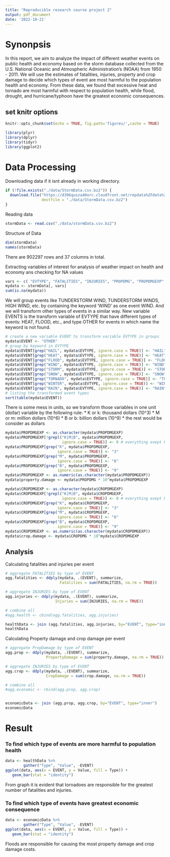 ```yaml
---
title: "Reproducible research course project 2"
output: pdf_document
date: '2022-10-21'
---
```


# Synonpsis

In this report, we aim to analyze the impact of different weather events on public health and economy based on the storm database collected from the U.S. National Oceanic and Atmospheric Administration's (NOAA) from 1950 - 2011. We will use the estimates of fatalities, injuries, property and crop damage to decide which types of event are most harmful to the population health and economy. From these data, we found that excessive heat and tornado are most harmful with respect to population health, while flood, drought, and hurricane/typhoon have the greatest economic consequences.

## set knitr options
```r
knitr::opts_chunk$set(echo = TRUE, fig.path='figures/',cache = TRUE)

```
```r
library(plyr)
library(dplyr)
library(tidyr)
library(ggplot2)
```



# Data Processing
Downloading data if it isnt already in working directory.
```r
if (!file.exists("./data/StormData.csv.bz2")) {
  download.file("https://d396qusza40orc.cloudfront.net/repdata%2Fdata%2FStormData.csv.bz2",
                destfile = "./data/StormData.csv.bz2")
}
```
Reading data 
```r
stormData <- read.csv("./data/stormData.csv.bz2")
```

Structure of Data
```r
dim(stormData)
names(stormData)
```
There are 902297 rows and 37 columns in total.


Extracting variables of interest for analysis of weather impact on health and economy ans checking for NA values

```r
vars <- c( "EVTYPE", "FATALITIES", "INJURIES", "PROPDMG", "PROPDMGEXP", "CROPDMG", "CROPDMGEXP")
mydata <- stormData[, vars]
sum(is.na(mydata))
```

We will group events like TUNDERSTORM WIND, TUNDERSTORM WINDS, HIGH WIND, etc. by containing the keyword ‘WIND’ as one event WIND. And we will transform other types of events in a similar way. New variable EVENTS is the transform variable of EVTYPE that have different types of events: HEAT, FLOOD, etc., and type OTHER for events in which name the keyword is not found.

```r
# create a new variable EVENT to transform variable EVTYPE in groups
mydata$EVENT <- "OTHER"
# group by keyword in EVTYPE
mydata$EVENT[grep("HAIL", mydata$EVTYPE, ignore.case = TRUE)] <- "HAIL"
mydata$EVENT[grep("HEAT", mydata$EVTYPE, ignore.case = TRUE)] <- "HEAT"
mydata$EVENT[grep("FLOOD", mydata$EVTYPE, ignore.case = TRUE)] <- "FLOOD"
mydata$EVENT[grep("WIND", mydata$EVTYPE, ignore.case = TRUE)] <- "WIND"
mydata$EVENT[grep("STORM", mydata$EVTYPE, ignore.case = TRUE)] <- "STORM"
mydata$EVENT[grep("SNOW", mydata$EVTYPE, ignore.case = TRUE)] <- "SNOW"
mydata$EVENT[grep("TORNADO", mydata$EVTYPE, ignore.case = TRUE)] <- "TORNADO"
mydata$EVENT[grep("WINTER", mydata$EVTYPE, ignore.case = TRUE)] <- "WINTER"
mydata$EVENT[grep("RAIN", mydata$EVTYPE, ignore.case = TRUE)] <- "RAIN"
# listing the transformed event types 
sort(table(mydata$EVENT))

```

There is some mess in units, so we transform those variables in one unit (dollar) variable by the following rule:
* K or k: thousand dollars (10^3)
* M or m: million dollars (10^6)
* B or b: billion dollars (10^9)
* the rest would be consider as dollars
```r
mydata$PROPDMGEXP <- as.character(mydata$PROPDMGEXP)
mydata$PROPDMGEXP[!grepl("K|M|B", mydata$PROPDMGEXP, 
                         ignore.case = TRUE)] <- 0 # everything exept K,M,B is dollar
mydata$PROPDMGEXP[grep("K", mydata$PROPDMGEXP, 
                       ignore.case = TRUE)] <- "3"
mydata$PROPDMGEXP[grep("M", mydata$PROPDMGEXP, 
                       ignore.case = TRUE)] <- "6"
mydata$PROPDMGEXP[grep("B", mydata$PROPDMGEXP, 
                       ignore.case = TRUE)] <- "9"
mydata$PROPDMGEXP <- as.numeric(as.character(mydata$PROPDMGEXP))
mydata$property.damage <- mydata$PROPDMG * 10^mydata$PROPDMGEXP

mydata$CROPDMGEXP <- as.character(mydata$CROPDMGEXP)
mydata$CROPDMGEXP[!grepl("K|M|B", mydata$CROPDMGEXP, 
                         ignore.case = TRUE)] <- 0 # everything exept K,M,B is dollar
mydata$CROPDMGEXP[grep("K", mydata$CROPDMGEXP, 
                       ignore.case = TRUE)] <- "3"
mydata$CROPDMGEXP[grep("M", mydata$CROPDMGEXP, 
                       ignore.case = TRUE)] <- "6"
mydata$CROPDMGEXP[grep("B", mydata$CROPDMGEXP, 
                       ignore.case = TRUE)] <- "9"
mydata$CROPDMGEXP <- as.numeric(as.character(mydata$CROPDMGEXP))
mydata$crop.damage <- mydata$CROPDMG * 10^mydata$CROPDMGEXP

```


## Analysis

Calculating fatalities and injuries per event
```r
# aggregate FATALITIES by type of EVENT
agg.fatalities <- ddply(mydata, .(EVENT), summarize, 
                        Fatalities = sum(FATALITIES, na.rm = TRUE))

# aggregate INJURIES by type of EVENT
agg.injuries <- ddply(mydata, .(EVENT), summarize, 
                      Injuries = sum(INJURIES, na.rm = TRUE))

# combine all
#agg.health <- cbind(agg.fatalities, agg.injuries)

healthData <- join (agg.fatalities, agg.injuries, by="EVENT", type="inner")
healthData
```


Calculating Property damage and crop damage per event
```r
# aggregate PropDamage by type of EVENT
agg.prop <- ddply(mydata, .(EVENT), summarize, 
                  PropertyDamage = sum(property.damage, na.rm = TRUE))

# aggregate INJURIES by type of EVENT
agg.crop <- ddply(mydata, .(EVENT), summarize, 
                  CropDamage = sum(crop.damage, na.rm = TRUE))

# combine all
#agg.economic <- rbind(agg.prop, agg.crop)


economicData <- join (agg.prop, agg.crop, by="EVENT", type="inner")
economicData
```


# Result

### To find which type of events are more harmful to population health

```r
data <- healthData %>% 
        gather("Type", "Value", -EVENT)
ggplot(data, aes(x = EVENT, y = Value, fill = Type)) +
   geom_bar(stat = "identity")

```
From graph it is evident that tornadoes are responsible for the greatest number of fatalities and injuries.


### To find which type of events have greatest economic consequence
```r
data <- economicData %>% 
        gather("Type", "Value", -EVENT)
ggplot(data, aes(x = EVENT, y = Value, fill = Type)) +
   geom_bar(stat = "identity")
```
  Floods are responsible for causing the most property damage and crop damage costs.
